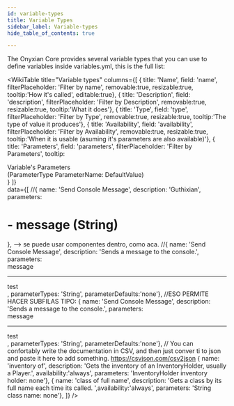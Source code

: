 ```yaml
---
id: variable-types
title: Variable Types
sidebar_label: Variable-types
hide_table_of_contents: true

---
```


The Onyxian Core provides several variable types that you can use to define variables inside variables.yml, this is the full list:

<WikiTable
title="Variable types"
columns={[
    { title: 'Name', field: 'name', filterPlaceholder: 'Filter by name', removable:true, resizable:true, tooltip:'How it\'s called', editable:true},
    { title: 'Description', field: 'description', filterPlaceholder: 'Filter by Description', removable:true, resizable:true, tooltip:'What it does'},
    { title: 'Type', field: 'type', filterPlaceholder: 'Filter by Type', removable:true, resizable:true, tooltip:'The type of value it produces'},
    { title: 'Availability', field: 'availability', filterPlaceholder: 'Filter by Availability', removable:true, resizable:true, tooltip:'When it is usable (asuming it\'s parameters are also available)'},
    { title: 'Parameters', field: 'parameters', filterPlaceholder: 'Filter by Parameters', tooltip:<div>Variable's Parameters <br/>(ParameterType ParameterName: DefaultValue)</div>}
]}  
data={[
    //{ name: 'Send Console Message', description: 'Guthixian', parameters: <h1>- message (String)</h1>}, --> se puede usar componentes dentro, como aca.
    //{ name: 'Send Console Message', description: 'Sends a message to the console.', parameters: <div>message<hr/>test</div>, parameterTypes: 'String', parameterDefaults:'none'}, //ESO PERMITE HACER SUBFILAS TIPO:     { name: 'Send Console Message', description: 'Sends a message to the console.', parameters: <div>message<hr/>test</div>, parameterTypes: 'String', parameterDefaults:'none'},
    // You can confortably write the documentation in CSV, and then just conver ti to json and paste it here to add something. https://csvjson.com/csv2json
    { name: 'inventory of', description: 'Gets the inventory of an InventoryHolder, usually a Player.', availability:'always', parameters: 'InventoryHolder inventory holder: none'},
    { name: 'class of full name', description: 'Gets a class by its full name each time its called. ',availability:'always',  parameters: 'String class name: none'},
]}
 />